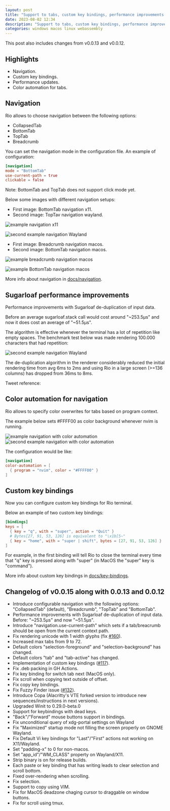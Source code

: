 ```yaml
---
layout: post
title: "Support to tabs, custom key bindings, performance improvements and other updates"
date: 2023-08-02 12:34
description: "Support to tabs, custom key bindings, performance improvements, color automation for tabs, binary size optimization, bug fixes and other updates."
categories: windows macos linux webassembly
---
```



This post also includes changes from v0.0.13 and v0.0.12.

## Highlights

-   Navigation.
-   Custom key bindings.
-   Performance updates.
-   Color automation for tabs.

## Navigation

Rio allows to choose navigation between the following options:

-   <span class="keyword">CollapsedTab</span>
-   <span class="keyword">BottomTab</span>
-   <span class="keyword">TopTab</span>
-   <span class="keyword">Breadcrumb</span>

You can set the navigation mode in the configuration file. An example of configuration:

```toml
[navigation]
mode = "BottomTab"
use-current-path = true
clickable = false
```

Note: BottomTab and TopTab does not support click mode yet.

Below some images with different navigation setups:

-   First image: BottomTab navigation x11.
-   Second image: TopTav navigation wayland.

![example navigation x11](../static/assets/posts/0.0.15/demo-navigation-x11.png)

![second example navigation Wayland](../static/assets/posts/0.0.15/demo-navigation-wayland.png)

-   First image: Breadcrumb navigation macos.
-   Second image: BottomTab navigation macos.

![example breadcrumb navigation macos](../static/assets/features/demo-breadcrumb.png)

![example BottomTab navigation macos](../static/assets/features/demo-bottom-tab.png)

More info about navigation in [docs/navigation](/rio/docs/documentation/navigation/).

## Sugarloaf performance improvements

Performance improvements with Sugarloaf de-duplication of input data.

Before an average sugarloaf.stack call would cost around "~253.5µs" and now it does cost an average of "~51.5µs".

The algorithm is effective whenever the terminal has a lot of repetition like empty spaces. The benchmark test below was made rendering 100.000 characters that had repetition:

![second example navigation Wayland](../static/assets/posts/0.0.15/de-duplication-sugarloaf.jpg)

The de-duplication algorithm in the renderer considerably reduced the initial rendering time from avg <span class="keyword">6ms to 2ms</span> and using Rio in a large screen (>=136 columns) has dropped from <span class="keyword">36ms to 8ms</span>.

Tweet reference:

<Tweet id="1685612156773961728" />

## Color automation for navigation

Rio allows to specify color overwrites for tabs based on program context.

The example below sets <span class="keyword">#FFFF00</span> as color background whenever <span class="keyword">nvim</span> is running.

![example navigation with color automation](../static/assets/features/demo-colorized-navigation.png)
![second example navigation with color automation](../static/assets/features/demo-colorized-navigation-2.png)

The configuration would be like:

```toml
[navigation]
color-automation = [
  { program = "nvim", color = "#FFFF00" }
]
```

## Custom key bindings

Now you can configure custom key bindings for Rio terminal.

Below an example of two custom key bindings:

```toml
[bindings]
keys = [
  { key = "q", with = "super", action = "Quit" }
  # Bytes[27, 91, 53, 126] is equivalent to "\x1b[5~"
  { key = "home", with = "super | shift", bytes = [27, 91, 53, 126] }
]
```

For example, in the first binding will tell Rio to close the terminal every time that "q" key is pressed along with "super" (in MacOS the "super" key is "command").

More info about custom key bindings in [docs/key-bindings](/rio/docs/documentation/key-bindings/).

## Changelog of v0.0.15 along with 0.0.13 and 0.0.12

-   Introduce configurable navigation with the following options: "CollapsedTab" (default), "Breadcrumb", "TopTab" and "BottomTab".
-   Performance improvements with Sugarloaf de-duplication of input data. Before: "~253.5µs" and now "~51.5µs".
-   Introduce "navigation.use-current-path" which sets if a tab/breacrumb should be open from the current context path.
-   Fix rendering unicode with 1 width glyphs (fix [#160](https://github.com/raphamorim/rio/issues/160)).
-   Increased max tabs from 9 to 72.
-   Default colors "selection-foreground" and "selection-background" has changed.
-   Default colors "tab" and "tab-active" has changed.
-   Implementation of custom key bindings ([#117](https://github.com/raphamorim/rio/issues/117)).
-   Fix .deb packing in GH Actions.
-   Fix key binding for switch tab next (MacOS only).
-   Fix scroll when copying text outside of offset.
-   Fix copy key bindings.
-   Fix Fuzzy Finder issue ([#132](https://github.com/raphamorim/rio/issues/132)).
-   Introduce Copa (Alacritty's VTE forked version to introduce new sequences/instructions in next versions).
-   Upgraded Winit to 0.29.0-beta.0
-   Support for keybindings with dead keys.
-   "Back"/"Forward" mouse buttons support in bindings.
-   Fix unconditional query of xdg-portal settings on Wayland
-   Fix "Maximized" startup mode not filling the screen properly on GNOME Wayland.
-   Fix Default Vi key bindings for "Last"/"First" actions not working on X11/Wayland.
-   Set "padding-x" to 0 for non-macos.
-   Set "app_id"/"WM_CLASS" property on Wayland/X11.
-   Strip binary is on for release builds.
-   Each paste or key binding that has writing leads to clear selection and scroll bottom.
-   Fixed over-rendering when scrolling.
-   Fix selection.
-   Support to copy using VIM.
-   Fix for MacOS deadzone chaging cursor to draggable on window buttons.
-   Fix for scroll using tmux.
